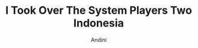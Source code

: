 ---
title: I Took Over The System Players Two Indonesia
deskripsi : Ini adalah komik buatan saya coy wkwkwkw
author : Andini
genre : komedi drama
status: Ongoing
type: Manga
image: https://cdn.manhwature.com/resize/240/346/apkomik.cc/wp-content/uploads/2024/12/1dd3a9a3dfa94d21a4cc3a4f031cf349tplv-scl3phc04j-image.jpeg
project :  Yes
posted by : admin
---